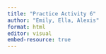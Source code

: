 ```yaml
---
title: "Practice Activity 6"
author: "Emily, Ella, Alexis"
format: html
editor: visual
embed-resource: true
---
```

```r

```

## 
